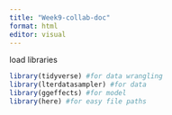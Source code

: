 ```yaml
---
title: "Week9-collab-doc"
format: html
editor: visual
---
```

load libraries

```r
library(tidyverse) #for data wrangling
library(lterdatasampler) #for data
library(ggeffects) #for model
library(here) #for easy file paths

```

